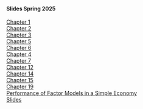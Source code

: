 #### Slides Spring 2025

[Chapter 1](Chapter01.pdf)
<br>[Chapter 2](Chapter02.pdf)
<br>[Chapter 3](Chapter03.pdf)
<br>[Chapter 5](Chapter05.pdf)
<br>[Chapter 6](Chapter06.pdf)
<br>[Chapter 4](Chapter04.pdf)
<br>[Chapter 7](Chapter07.pdf)
<br>[Chapter 12](Chapter12.pdf)
<br>[Chapter 14](Chapter14.pdf)
<br>[Chapter 15](Chapter15.pdf)
<br>[Chapter 19](Chapter19.pdf)
<br>[Performance of Factor Models in a Simple Economy](back-ober.pdf)
<br>[Slides](lsu.pdf)
